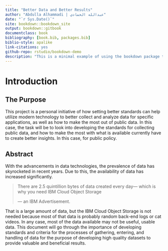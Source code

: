 ```yaml
--- 
title: "Better Data and Better Results"
author: "Abdulla Alhammadi | عبدالله الحمادي"
date: "`r Sys.Date()`"
site: bookdown::bookdown_site
output: bookdown::gitbook
documentclass: book
bibliography: [book.bib, packages.bib]
biblio-style: apalike
link-citations: yes
github-repo: rstudio/bookdown-demo
description: "This is a minimal example of using the bookdown package to write a book. The output format for this example is bookdown::gitbook."
---
```

# Introduction {#intro}

## The Purpose

This project is a personal initiative of how setting better standards can help utilize modern technology to better collect and analyze data for specific applications, as well as how to make the most out of public data. In this case, the task will be to look into developing the standards for collecting public data, and how to make the most with what is available currently have to create better insights. In this case, for public policy.

## Abstract

With the advancements in data technologies, the prevalence of data has skyrocketed in recent years. Due to this, the availability of data has increased significantly. 

> There are 2.5 quintillion bytes of data created every day— 
> which is why you need IBM Cloud Object Storage
>
> --- an IBM Advertisement.

That is a large amount of data, but the IBM Cloud Object Storage is not needed because most of that data is probably random back-end logs or cat videos. In any case, most of the data available may not be useful, usable data. This document will go through the importance of developing standards and criteria for the processes of gathering, entering, and handling of data for the purpose of developing high quality datasets to provide valuable and beneficial results.
